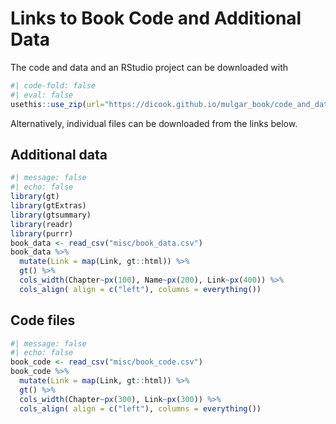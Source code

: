 # Links to Book Code and Additional Data {#book-data}

The code and data and an RStudio project can be downloaded with 

```r
#| code-fold: false
#| eval: false
usethis::use_zip(url="https://dicook.github.io/mulgar_book/code_and_data.zip")
```

Alternatively, individual files can be downloaded from the links below.

## Additional data 

```r
#| message: false
#| echo: false
library(gt)
library(gtExtras)
library(gtsummary)
library(readr)
library(purrr)
book_data <- read_csv("misc/book_data.csv") 
book_data %>% 
  mutate(Link = map(Link, gt::html)) %>% 
  gt() %>% 
  cols_width(Chapter~px(100), Name~px(200), Link~px(400)) %>%
  cols_align( align = c("left"), columns = everything())
```

## Code files

```r
#| message: false
#| echo: false
book_code <- read_csv("misc/book_code.csv") 
book_code %>% 
  mutate(Link = map(Link, gt::html)) %>% 
  gt() %>% 
  cols_width(Chapter~px(300), Link~px(300)) %>%
  cols_align( align = c("left"), columns = everything())
```

